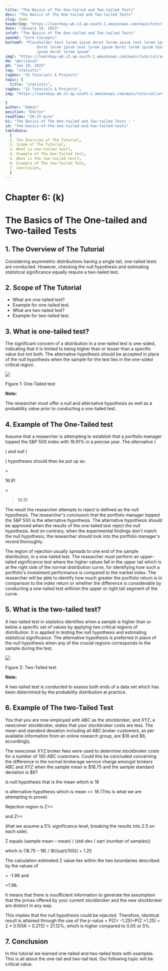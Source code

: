 ```yaml
---
title: "The Basics of The One-tailed and Two-tailed Tests"
desc: "The Basics of The One-tailed and Two-tailed Tests"
slug: home
headerImg: "https://learnbay-wb.s3.ap-south-1.amazonaws.com/main/tutorial/python.png"
date: "January 19, 2023"
infoP: "The Basics of The One-tailed and Two-tailed Tests"
spanH2: "Core Concepts"
bottomP: "Placeholder text lorem ipsum doret lorem ipsum text lorem ipsum
              doret lorem ipsum text lorem ipsum doret lorem ipsum text lorem
              ipsum doret lorem ipsum"
imgC: "https://learnbay-wb.s3.ap-south-1.amazonaws.com/main/tutorial/amritansh.png"
PH: "Amritansh"
pD: "Jan 19, 2023"
tag: "statistic"
tagDes: "15 Tutorials & Projects"
topic: {
  title: "statistic",
tagDes: "15 Tutorials & Projects",
img: "https://learnbay-wb.s3.ap-south-1.amazonaws.com/main/tutorial/arrow.png"

}
author: "Admin"
position: "Editor"
readTime: "20-25 mins"
h1: "The Basics of The One-tailed and Two-tailed Tests : "
id: "the-basics-of-the-one-tailed-and-two-tailed-tests"
tableData:
  [
  1. The Overview of The Tutorial, 
  2. Scope of The Tutorial,  
  3. What is one-tailed test?,  
  4. Example of The One-Tailed test, 
  5. What is the two-tailed test?, 
  6. Example of The two-Tailed Test,
  7. Conclusion,
  ]
---
```


# **Chapter 6: (k)**


# **The Basics of The One-tailed and Two-tailed Tests**


## 1. The Overview of The Tutorial

Considering asymmetric distributions having a single tail, one-tailed tests are conducted. However, checking the null hypothesis and estimating statistical significance equally require a two-tailed test.


## 2. Scope of The Tutorial



* What are one-tailed test?
* Example for one-tailed test.
* What are two-tailed test?
* Example for two-tailed test.


## 3. What is one-tailed test?

The significant concern of a distribution in a one-tailed test is one-sided, indicating that it is limited to being higher than or lesser than a specific value but not both. The alternative hypothesis should be accepted in place of the null hypothesis when the sample for the test lies in the one-sided critical region.


<img src="https://learnbay-wb.s3.ap-south-1.amazonaws.com/main/tutorial/statistics/Two+tailed+image.jpg"></img>



Figure 1: One-Tailed test


**Note:**

The researcher must offer a null and alternative hypothesis as well as a probability value prior to conducting a one-tailed test.


## 4. Example of The One-Tailed test

Assume that a researcher is attempting to establish that a portfolio manager topped the S&P 500 index with 16.91% in a precise year. The alternative (

) and null (

) hypotheses should then be put up as:

=

16.91

=

>16.91

The result the researcher attempts to reject is defined as the null hypothesis. The researcher's conclusion that the portfolio manager topped the S&P 500 is the alternative hypothesis. The alternative hypothesis should be approved when the results of the one-tailed test reject the null hypothesis. And on contrary, when the experimental findings don't match the null hypothesis, the researcher should look into the portfolio manager's record thoroughly.

The region of rejection usually spreads to one end of the sample distribution, in a one-tailed test. The researcher must perform an upper-tailed significance test where the higher values fall in the upper tail which is at the right side of the normal distribution curve, for identifying how such a portfolio's investment performance is compared to the market index. The researcher will be able to identify how much greater the portfolio return is in comparison to the index return or whether the difference is considerable by conducting a one-tailed test withinin the upper or right tail segment of the curve.


## 5. What is the two-tailed test?

A two-tailed test in statistics identifies when a sample is higher than or below a specific set of values by applying two critical regions of distribution. It is applied in testing the null hypothesis and estimating statistical significance. The alternative hypothesis is preferred in place of the null hypothesis when any of the crucial regions corresponds to the sample during the test.


<img src="https://learnbay-wb.s3.ap-south-1.amazonaws.com/main/tutorial/statistics/One+tailed+test.jpg"></img>



Figure 2: Two-Tailed test


**Note:**

A two-tailed test is conducted to assess both ends of a data set which has been determined by the probability distribution at practice.


## 6. Example of The two-Tailed Test

You that you are now employed with ABC as the stockbroker, and XYZ, a newcomer stockbroker, states that your stockbroker costs are less. The mean and standard deviation including all ABC broker customers, as per available information from an online research group, are $18 and $6, accordingly.

The newcomer XYZ broker fees were used to determine stockbroker costs for a number of 100 ABC customers. Could this be concluded concerning the difference in the normal brokerage service charge amongst brokers ABC and XYZ when the sample mean is $18.75 and the sample standard deviation is $6?


 is null hypothesis that is the mean which is 18

 is alternative hypothesis which is mean &lt;> 18 (This is what we are attempting to prove).

Rejection region is Z&lt;= 

 and Z>= 

 (that we assume a 5% significance level, breaking the results into 2.5 on each side).

Z equals (sample mean – mean) / (std-dev / sqrt (number of samples)) 

which is (18.75 – 18) / (6/(sqrt(100)) = 1.25

The calculation estimated Z value lies within the two boundaries described by the values of  

= -1.96 and 

=1.96.

It means that there is insufficient information to generate the assumption that the prices offered by your current stockbroker and the new stockbroker are distinct in any way. 

This implies that the null hypothesis could be rejected. Therefore, identical result is attained through the use of the p-value = P(Z&lt; -1.25)+P(Z >1.25) = 2 * 0.1056 = 0.2112 = 21.12%, which is higher compared to 0.05 or 5%.


## 7. Conclusion

In this tutorial we learned one-tailed and two-tailed tests with examples. This is all about the one-tail and two-tail test. Our following topic will be critical value.
